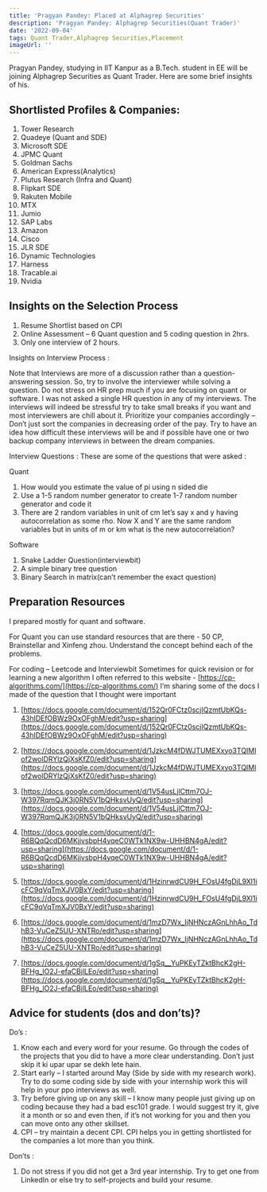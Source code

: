 ```yaml
---
title: 'Pragyan Pandey: Placed at Alphagrep Securities'
description: 'Pragyan Pandey: Alphagrep Securities(Quant Trader)'
date: '2022-09-04'
tags: Quant Trader,Alphagrep Securities,Placement
imageUrl: ''
---
```


Pragyan Pandey, studying in IIT Kanpur as a B.Tech. student in EE will be joining Alphagrep Securities as Quant Trader. Here are some brief
insights of his.

## Shortlisted Profiles & Companies:
1. Tower Research
2. Quadeye (Quant and SDE)
3. Microsoft SDE
4. JPMC Quant
5. Goldman Sachs
6. American Express(Analytics)
7. Plutus Research (Infra and Quant)
8. Flipkart SDE
9. Rakuten Mobile
10. MTX
11. Jumio
12. SAP Labs
13. Amazon
14. Cisco
15. JLR SDE
16. Dynamic Technologies
17. Harness
18. Tracable.ai
19. Nvidia

## Insights on the Selection Process
1. Resume Shortlist based on CPI
2. Online Assessment – 6 Quant question and 5 coding question in 2hrs.
3. Only one interview of 2 hours.

Insights on Interview Process :

Note that Interviews are more of a discussion rather than a question-answering
session. So, try to involve the interviewer while solving a question.
Do not stress on HR prep much if you are focusing on quant or software. I was not asked a
single HR question in any of my interviews.
The interviews will indeed be stressful try to take small breaks if you want and most
interviewers are chill about it.
Prioritize your companies accordingly – Don’t just sort the companies in decreasing order of
the pay. Try to have an idea how difficult these interviews will be and if possible have one or
two backup company interviews in between the dream companies.

Interview Questions :
These are some of the questions that were asked :

Quant 
1. How would you estimate the value of pi using n sided die
2. Use a 1-5 random number generator to create 1-7 random number generator and code it
3. There are 2 random variables in unit of cm let’s say x and y having autocorrelation as some
rho. Now X and Y are the same random variables but in units of m or km what is the new
autocorrelation?

Software 
1. Snake Ladder Question(interviewbit)
2. A simple binary tree question
3. Binary Search in matrix(can’t remember the exact question)

##  Preparation Resources
I prepared mostly for quant and software.

For Quant you can use standard resources that are there - 50 CP, Brainstellar and Xinfeng
zhou. Understand the concept behind each of the problems.

For coding – Leetcode and Interviewbit
Sometimes for quick revision or for learning a new algorithm I often referred to this website -
[https://cp-algorithms.com/](https://cp-algorithms.com/)
I’m sharing some of the docs I made of the question that I thought were important

1. [https://docs.google.com/document/d/152Qr0FCtz0scjIQzmtUbKQs-43hlDEfOBWz9OxOFghM/edit?usp=sharing](https://docs.google.com/document/d/152Qr0FCtz0scjIQzmtUbKQs-43hlDEfOBWz9OxOFghM/edit?usp=sharing)

2. [https://docs.google.com/document/d/1JzkcM4fDWJTUMEXxyo3TQIMlof2wolDRYlzQjXsKfZ0/edit?usp=sharing](https://docs.google.com/document/d/1JzkcM4fDWJTUMEXxyo3TQIMlof2wolDRYlzQjXsKfZ0/edit?usp=sharing)

3. [https://docs.google.com/document/d/1V54usLjlCttm7OJ-W397RqmQJK3j0RN5V1bQHksvUyQ/edit?usp=sharing](https://docs.google.com/document/d/1V54usLjlCttm7OJ-W397RqmQJK3j0RN5V1bQHksvUyQ/edit?usp=sharing)

4. [https://docs.google.com/document/d/1-R6BQqQcdD6MKjjvsbpH4yqeC0WTk1NX9w-UHHBN4gA/edit?usp=sharing](https://docs.google.com/document/d/1-R6BQqQcdD6MKjjvsbpH4yqeC0WTk1NX9w-UHHBN4gA/edit?usp=sharing)

5. [https://docs.google.com/document/d/1HzinrwdCU9H_FOsU4fgDjL9Xl1icFC9qVqTmXJV0BxY/edit?usp=sharing](https://docs.google.com/document/d/1HzinrwdCU9H_FOsU4fgDjL9Xl1icFC9qVqTmXJV0BxY/edit?usp=sharing)

6. [https://docs.google.com/document/d/1mzD7Wx_IjNHNczAGnLhhAo_TdhB3-VuCeZ5UU-XNTRo/edit?usp=sharing](https://docs.google.com/document/d/1mzD7Wx_IjNHNczAGnLhhAo_TdhB3-VuCeZ5UU-XNTRo/edit?usp=sharing)

7. [https://docs.google.com/document/d/1gSq__YuPKEyTZktBhcK2gH-BFHg_lO2J-efaCBjlLEo/edit?usp=sharing](https://docs.google.com/document/d/1gSq__YuPKEyTZktBhcK2gH-BFHg_lO2J-efaCBjlLEo/edit?usp=sharing)

## Advice for students (dos and don’ts)? 
Do’s : 
1. Know each and every word for your resume. Go through the codes of the projects that
you did to have a more clear understanding. Don’t just skip it ki upar upar se dekh lete
hain.
2. Start early – I started around May (Side by side with my research work). Try to do
some coding side by side with your internship work this will help in your ppo interviews
as well.
3. Try before giving up on any skill – I know many people just giving up on coding
because they had a bad esc101 grade. I would suggest try it, give it a month or so and
even then, if it’s not working for you and then you can move onto any other skillset.
4. CPI – try maintain a decent CPI. CPI helps you in getting shortlisted for the companies
a lot more than you think.

Don’ts :
1. Do not stress if you did not get a 3rd year internship. Try to get one from LinkedIn or
else try to self-projects and build your resume.


